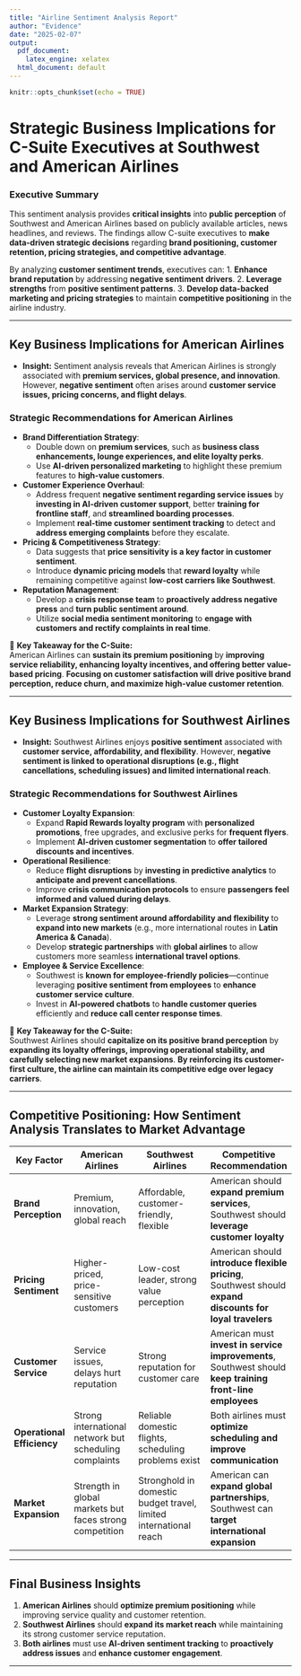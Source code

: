 ---
title: "Airline Sentiment Analysis Report"
author: "Evidence"
date: "2025-02-07"
output:
  pdf_document:
    latex_engine: xelatex
  html_document: default
---


```{r setup, include=FALSE}
knitr::opts_chunk$set(echo = TRUE)
```

# **Strategic Business Implications for C-Suite Executives at Southwest and American Airlines**

### **Executive Summary**
This sentiment analysis provides **critical insights** into **public perception** of Southwest and American Airlines based on publicly available articles, news headlines, and reviews. The findings allow C-suite executives to **make data-driven strategic decisions** regarding **brand positioning, customer retention, pricing strategies, and competitive advantage**.

By analyzing **customer sentiment trends**, executives can:
1. **Enhance brand reputation** by addressing **negative sentiment drivers**.
2. **Leverage strengths** from **positive sentiment patterns**.
3. **Develop data-backed marketing and pricing strategies** to maintain **competitive positioning** in the airline industry.

---

## **Key Business Implications for American Airlines**

- **Insight:** Sentiment analysis reveals that American Airlines is strongly associated with **premium services, global presence, and innovation**. However, **negative sentiment** often arises around **customer service issues, pricing concerns, and flight delays**.

### **Strategic Recommendations for American Airlines**
- **Brand Differentiation Strategy**:
  - Double down on **premium services**, such as **business class enhancements, lounge experiences, and elite loyalty perks**.
  - Use **AI-driven personalized marketing** to highlight these premium features to **high-value customers**.

- **Customer Experience Overhaul**:
  - Address frequent **negative sentiment regarding service issues** by **investing in AI-driven customer support**, better **training for frontline staff**, and **streamlined boarding processes**.
  - Implement **real-time customer sentiment tracking** to detect and **address emerging complaints** before they escalate.

- **Pricing & Competitiveness Strategy**:
  - Data suggests that **price sensitivity is a key factor in customer sentiment**.
  - Introduce **dynamic pricing models** that **reward loyalty** while remaining competitive against **low-cost carriers like Southwest**.

- **Reputation Management**:
  - Develop a **crisis response team** to **proactively address negative press** and **turn public sentiment around**.
  - Utilize **social media sentiment monitoring** to **engage with customers and rectify complaints in real time**.

📌 **Key Takeaway for the C-Suite:**  
American Airlines can **sustain its premium positioning** by **improving service reliability, enhancing loyalty incentives, and offering better value-based pricing**. **Focusing on customer satisfaction will drive positive brand perception, reduce churn, and maximize high-value customer retention**.

---

## **Key Business Implications for Southwest Airlines**

- **Insight:** Southwest Airlines enjoys **positive sentiment** associated with **customer service, affordability, and flexibility**. However, **negative sentiment is linked to operational disruptions (e.g., flight cancellations, scheduling issues) and limited international reach**.

### **Strategic Recommendations for Southwest Airlines**
- **Customer Loyalty Expansion**:
  - Expand **Rapid Rewards loyalty program** with **personalized promotions**, free upgrades, and exclusive perks for **frequent flyers**.
  - Implement **AI-driven customer segmentation** to **offer tailored discounts and incentives**.

- **Operational Resilience**:
  - Reduce **flight disruptions** by **investing in predictive analytics** to **anticipate and prevent cancellations**.
  - Improve **crisis communication protocols** to ensure **passengers feel informed and valued during delays**.

- **Market Expansion Strategy**:
  - Leverage **strong sentiment around affordability and flexibility** to **expand into new markets** (e.g., more international routes in **Latin America & Canada**).
  - Develop **strategic partnerships** with **global airlines** to allow customers more seamless **international travel options**.

- **Employee & Service Excellence**:
  - Southwest is **known for employee-friendly policies**—continue leveraging **positive sentiment from employees** to **enhance customer service culture**.
  - Invest in **AI-powered chatbots** to **handle customer queries** efficiently and **reduce call center response times**.

📌 **Key Takeaway for the C-Suite:**  
Southwest Airlines should **capitalize on its positive brand perception** by **expanding its loyalty offerings, improving operational stability, and carefully selecting new market expansions**. **By reinforcing its customer-first culture, the airline can maintain its competitive edge over legacy carriers**.

---

## **Competitive Positioning: How Sentiment Analysis Translates to Market Advantage**
| Key Factor       | **American Airlines** | **Southwest Airlines** | Competitive Recommendation |
|-----------------|---------------------|-----------------------|---------------------------|
| **Brand Perception** | Premium, innovation, global reach | Affordable, customer-friendly, flexible | American should **expand premium services**, Southwest should **leverage customer loyalty** |
| **Pricing Sentiment** | Higher-priced, price-sensitive customers | Low-cost leader, strong value perception | American should **introduce flexible pricing**, Southwest should **expand discounts for loyal travelers** |
| **Customer Service** | Service issues, delays hurt reputation | Strong reputation for customer care | American must **invest in service improvements**, Southwest should **keep training front-line employees** |
| **Operational Efficiency** | Strong international network but scheduling complaints | Reliable domestic flights, scheduling problems exist | Both airlines must **optimize scheduling and improve communication** |
| **Market Expansion** | Strength in global markets but faces strong competition | Stronghold in domestic budget travel, limited international reach | American can **expand global partnerships**, Southwest can **target international expansion** |

---

## **Final Business Insights**
1. **American Airlines** should **optimize premium positioning** while improving service quality and customer retention.
2. **Southwest Airlines** should **expand its market reach** while maintaining its strong customer service reputation.
3. **Both airlines** must use **AI-driven sentiment tracking** to **proactively address issues** and **enhance customer engagement**.

---

